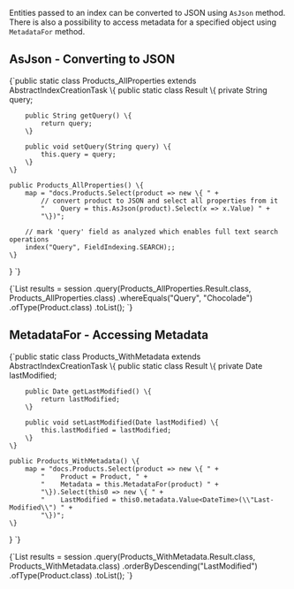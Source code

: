 
Entities passed to an index can be converted to JSON using `AsJson` method. There is also a possibility to access metadata for a specified object using `MetadataFor` method.

## AsJson - Converting to JSON

<TabItem value="indexes_1" label="indexes_1">
<CodeBlock language="java">
{`public static class Products_AllProperties extends AbstractIndexCreationTask \{
    public static class Result \{
        private String query;

        public String getQuery() \{
            return query;
        \}

        public void setQuery(String query) \{
            this.query = query;
        \}
    \}

    public Products_AllProperties() \{
        map = "docs.Products.Select(product => new \{ " +
            // convert product to JSON and select all properties from it
            "    Query = this.AsJson(product).Select(x => x.Value) " +
            "\})";

        // mark 'query' field as analyzed which enables full text search operations
        index("Query", FieldIndexing.SEARCH);;
    \}
\}
`}
</CodeBlock>
</TabItem>

<TabItem value="indexes_2" label="indexes_2">
<CodeBlock language="java">
{`List<Product> results = session
    .query(Products_AllProperties.Result.class, Products_AllProperties.class)
    .whereEquals("Query", "Chocolade")
    .ofType(Product.class)
    .toList();
`}
</CodeBlock>
</TabItem>

## MetadataFor - Accessing Metadata

<TabItem value="indexes_3" label="indexes_3">
<CodeBlock language="java">
{`public static class Products_WithMetadata extends AbstractIndexCreationTask \{
    public static class Result \{
        private Date lastModified;

        public Date getLastModified() \{
            return lastModified;
        \}

        public void setLastModified(Date lastModified) \{
            this.lastModified = lastModified;
        \}
    \}

    public Products_WithMetadata() \{
        map = "docs.Products.Select(product => new \{ " +
            "    Product = Product, " +
            "    Metadata = this.MetadataFor(product) " +
            "\}).Select(this0 => new \{ " +
            "    LastModified = this0.metadata.Value<DateTime>(\\"Last-Modified\\") " +
            "\})";
    \}
\}
`}
</CodeBlock>
</TabItem>

<TabItem value="indexes_4" label="indexes_4">
<CodeBlock language="java">
{`List<Product> results = session
    .query(Products_WithMetadata.Result.class, Products_WithMetadata.class)
    .orderByDescending("LastModified")
    .ofType(Product.class)
    .toList();
`}
</CodeBlock>
</TabItem>


